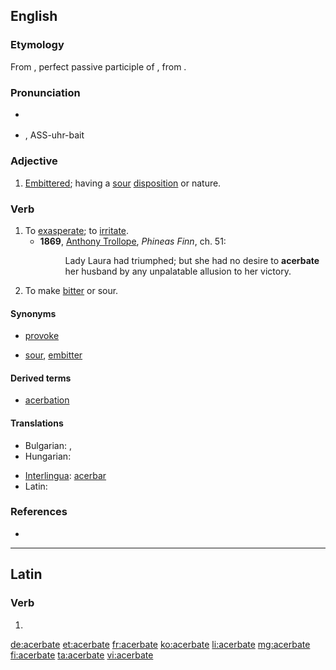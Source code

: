 ==English==

===Etymology===
From {{etyl|la}} {{term|acerbatus|acerbātus|lang=la}}, perfect passive participle of {{term|acerbo|acerbō|make bitter|lang=la}}, from {{term|acerbus||bitter|lang=la}}.

===Pronunciation===
* {{a|UK}} {{IPA|/ˈasəbeɪt/}}
* {{a|US}} {{IPA|/ˈæsəɹˌbeɪt/}}, ASS-uhr-bait

===Adjective===
{{en-adj}}

# {{rare}} [[embittered|Embittered]]; having a [[sour]] [[disposition]] or nature.

===Verb===
{{en-verb|acerbat|es}}

# To [[exasperate]]; to [[irritate]]. 
#* '''1869''', [[w:Anthony Trollope|Anthony Trollope]], ''Phineas Finn'', ch. 51:
#*: Lady Laura had triumphed; but she had no desire to '''acerbate''' her husband by any unpalatable allusion to her victory.
# To make [[bitter]] or sour.

====Synonyms====
* {{sense|exasperate}} [[provoke]]
* {{sense|make bitter}} [[sour]], [[embitter]]

====Derived terms====
* [[acerbation]]

====Translations====
{{trans-top|exasperate}}
* Bulgarian: {{t|bg|дразня}},  {{t|bg|ядосвам}}
* Hungarian: {{t|hu|elkeserít}}
{{trans-mid}}
* [[Interlingua]]: [[acerbar]]
* Latin: {{t-|la|acerbo|alt=acerbō}}
{{trans-bottom}}

===References===
* {{R:OneLook}}

----

==Latin==

===Verb===
{{la-verb-form|acerbāte}}

# {{conjugation of|acerbo|acerbō|1|p|pres|act|imp|lang=la}}

[[de:acerbate]]
[[et:acerbate]]
[[fr:acerbate]]
[[ko:acerbate]]
[[li:acerbate]]
[[mg:acerbate]]
[[fi:acerbate]]
[[ta:acerbate]]
[[vi:acerbate]]